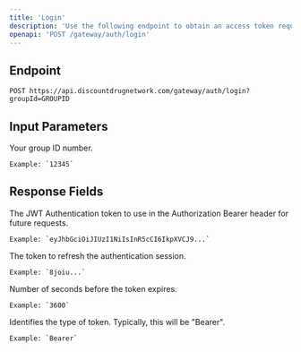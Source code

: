 ```yaml
---
title: 'Login'
description: 'Use the following endpoint to obtain an access token required for authenticating subsequent API requests to the DDN API.'
openapi: 'POST /gateway/auth/login'
---
```


## Endpoint

```http
POST https://api.discountdrugnetwork.com/gateway/auth/login?groupId=GROUPID
```

## Input Parameters

<ResponseField name="groupId" type="string" required>
    Your group ID number.

    Example: `12345`
</ResponseField>

## Response Fields

<ResponseField name="accessToken" type="string" required>
    The JWT Authentication token to use in the Authorization Bearer header for future requests.

    Example: `eyJhbGciOiJIUzI1NiIsInR5cCI6IkpXVCJ9...`
</ResponseField>

<ResponseField name="refreshToken" type="string" required>
    The token to refresh the authentication session.

    Example: `8joiu...`
</ResponseField>

<ResponseField name="expiresIn" type="int" required>
    Number of seconds before the token expires.

    Example: `3600`
</ResponseField>

<ResponseField name="tokenType" type="string" required>
    Identifies the type of token. Typically, this will be "Bearer".

    Example: `Bearer`
</ResponseField>